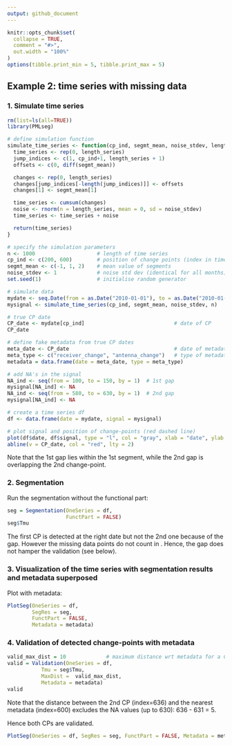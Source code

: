 ```yaml
---
output: github_document
---
```


<!-- Example2.md is generated from Example2.Rmd. Please edit that file -->

```r
knitr::opts_chunk$set(
  collapse = TRUE,
  comment = "#>",
  out.width = "100%"
)
options(tibble.print_min = 5, tibble.print_max = 5)
```

## Example 2: time series with missing data

### 1. Simulate time series

```r
rm(list=ls(all=TRUE))
library(PMLseg)

# define simulation function
simulate_time_series <- function(cp_ind, segmt_mean, noise_stdev, length_series) {
  time_series <- rep(0, length_series)
  jump_indices <- c(1, cp_ind+1, length_series + 1)
  offsets <- c(0, diff(segmt_mean))

  changes <- rep(0, length_series)
  changes[jump_indices[-length(jump_indices)]] <- offsets
  changes[1] <- segmt_mean[1]

  time_series <- cumsum(changes)
  noise <- rnorm(n = length_series, mean = 0, sd = noise_stdev)
  time_series <- time_series + noise

  return(time_series)
}

# specify the simulation parameters
n <- 1000                    # length of time series
cp_ind <- c(200, 600)        # position of change points (index in time series)
segmt_mean <- c(-1, 1, 2)    # mean value of segments
noise_stdev <- 1             # noise std dev (identical for all months)
set.seed(1)                  # initialise random generator

# simulate data
mydate <- seq.Date(from = as.Date("2010-01-01"), to = as.Date("2010-01-01")+(n-1), by = "day")
mysignal <- simulate_time_series(cp_ind, segmt_mean, noise_stdev, n)

# true CP date
CP_date <- mydate[cp_ind]                             # date of CP
CP_date

# define fake metadata from true CP dates
meta_date <- CP_date                                  # date of metadata event = date of CP
meta_type <- c("receiver_change", "antenna_change")   # type of metadata event
metadata = data.frame(date = meta_date, type = meta_type)

# add NA's in the signal
NA_ind <- seq(from = 100, to = 150, by = 1)  # 1st gap
mysignal[NA_ind] <- NA
NA_ind <- seq(from = 580, to = 630, by = 1)  # 2nd gap 
mysignal[NA_ind] <- NA

# create a time series df
df <- data.frame(date = mydate, signal = mysignal)

# plot signal and position of change-points (red dashed line)
plot(df$date, df$signal, type = "l", col = "gray", xlab = "date", ylab = "signal", main="Simulated time series")
abline(v = CP_date, col = "red", lty = 2)
```

Note that the 1st gap lies within the 1st segment, while the 2nd gap is overlapping the 2nd change-point.

### 2. Segmentation

Run the segmentation without the functional part:

```r
seg = Segmentation(OneSeries = df, 
                   FunctPart = FALSE)
seg$Tmu
```

The first CP is detected at the right date but not the 2nd one because of the gap. However the missing data points do not count in \code{np}. 
Hence, the gap does not hamper the validation (see below).

### 3. Visualization of the time series with segmentation results and metadata superposed

Plot with metadata:

```r
PlotSeg(OneSeries = df, 
        SegRes = seg, 
        FunctPart = FALSE, 
        Metadata = metadata) 
```

### 4. Validation of detected change-points with metadata

```r
valid_max_dist = 10             # maximum distance wrt metadata for a CP to be validated
valid = Validation(OneSeries = df, 
           Tmu = seg$Tmu,
           MaxDist =  valid_max_dist,
           Metadata = metadata)
valid
```

Note that the distance between the 2nd CP (index=636) and the nearest metadata (index=600) excludes the NA values (up to 630): 636 - 631 = 5.

Hence both CPs are validated.

```r
PlotSeg(OneSeries = df, SegRes = seg, FunctPart = FALSE, Metadata = metadata, Validated_CP_Meta = valid)
```



